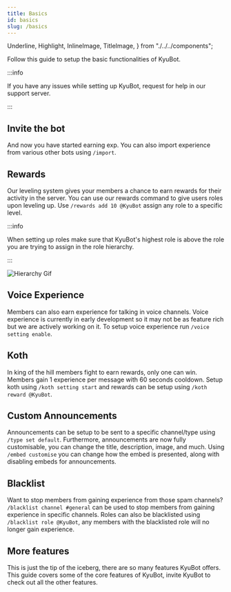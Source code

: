 ```yaml
---
title: Basics
id: basics
slug: /basics
---
```


  Underline,
  Highlight,
  InlineImage,
  TitleImage,
} from "./../../components";

Follow this guide to setup the basic functionalities of KyuBot.

<Underline />

:::info

If you have any issues while setting up KyuBot, request for help in our <Highlight color="#69d9a1" url="https://discord.com/invite/bnkaWnwuVV">support server</Highlight>.

:::

## Invite the bot

And now you have started earning exp. You can also import experience from various other bots using `/import`.

## Rewards

Our leveling system gives your members a chance to earn rewards for their activity in the server. You can use our rewards command to give users roles upon leveling up. Use `/rewards add 10 @KyuBot` assign any role to a specific level.

:::info

When setting up roles make sure that KyuBot's highest role is above the role you are trying to assign in the role hierarchy.

:::

![Hierarchy Gif](https://media.discordapp.net/attachments/932069176007331900/932074434142011482/Hierarchy.gif)

## Voice Experience

Members can also earn experience for talking in voice channels. Voice experience is currently in early development so it may not be as feature rich but we are actively working on it. To setup voice experience run `/voice setting enable`.

## Koth

In king of the hill members fight to earn rewards, only one can win. Members gain 1 experience per message with 60 seconds cooldown. Setup koth using `/koth setting start` and rewards can be setup using `/koth reward @KyuBot`.

## Custom Announcements

Announcements can be setup to be sent to a specific channel/type using `/type set default`. Furthermore, announcements are now fully customisable, you can change the title, description, image, and much. Using `/embed customise` you can change how the embed is presented, along with disabling embeds for announcements.

## Blacklist

Want to stop members from gaining experience from those spam channels? `/blacklist channel #general` can be used to stop members from gaining experience in specific channels. Roles can also be blacklisted using `/blacklist role @KyuBot`, any members with the blacklisted role will no longer gain experience.

## <Highlight color="#F28C28" >More features</Highlight>

This is just the tip of the iceberg, there are so many features KyuBot offers. This guide covers some of the core features of KyuBot, <Highlight color="#69d9a1" url="https://discord.com/api/oauth2/authorize?client_id=932319321559015526&permissions=8&scope=bot%20applications.commands">invite</Highlight> KyuBot to check out all the other features.

